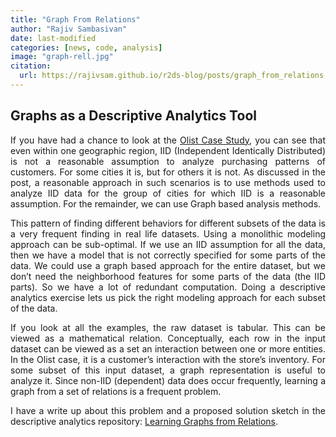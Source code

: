 ```yaml
---
title: "Graph From Relations"
author: "Rajiv Sambasivan"
date: last-modified
categories: [news, code, analysis]
image: "graph-rell.jpg"
citation:
  url: https://rajivsam.github.io/r2ds-blog/posts/graph_from_relations 
---
```


::: {style="text-align: justify"}

## Graphs as a Descriptive Analytics Tool
If you have had a chance to look at the [Olist Case Study](https://github.com/rajivsam/descriptive_analytics/blob/main/examples/olist_case_study/picture_summary_SP_2017.md), you can see that even within one geographic region, IID (Independent Identically Distributed) is not a reasonable assumption to analyze purchasing patterns of customers. For some cities it is, but for others it is not. As discussed in the post, a reasonable approach in such scenarios is to use methods used to analyze IID data for the group of cities for which IID is a reasonable assumption. For the remainder, we can use Graph based analysis methods.

This pattern of finding different behaviors for different subsets of the data is a very frequent finding in real life datasets. Using a monolithic modeling approach can be sub-optimal. If we use an IID assumption for all the data, then we have a model that is not correctly specified for some parts of the data. We could use a graph based approach for the entire dataset, but we don't need the neighborhood features for some parts of the data (the IID parts). So we have a lot of redundant computation. Doing a descriptive analytics exercise lets us pick the right modeling approach for each subset of the data.

If you look at all the examples, the raw dataset is tabular. This can be viewed as a mathematical relation. Conceptually, each row in the input dataset can be viewed as a set an interaction between one or more entities. In the Olist case, it is a customer's interaction with the store's inventory. For some subset of this input dataset, a graph representation is useful to analyze it. Since non-IID (dependent) data does occur frequently, learning a graph from a set of relations is a frequent problem.

I have a write up about this problem and a proposed solution sketch in the descriptive analytics repository: [Learning Graphs from Relations](https://github.com/rajivsam/descriptive_analytics/blob/main/examples/graph_from_relations/graph_creation.pdf).





:::